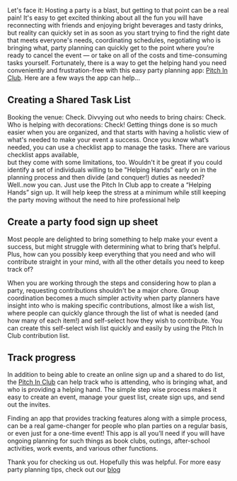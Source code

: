 <BlogImage  />
<BlogInfo  />

Let's face it: Hosting a party is a blast, but getting to that point can be a real pain! It's easy to 
get excited thinking about all the fun you will have reconnecting with friends and enjoying bright 
beverages and tasty drinks, but reality can quickly set in as soon as you start trying to find the 
right date that meets everyone's needs, coordinating schedules, negotiating who is bringing what, 
party planning can quickly get to the point where you’re ready to cancel the event — or take on all 
of the costs and time-consuming tasks yourself. Fortunately, there is a way to get the helping hand 
you need conveniently and frustration-free with this easy party planning app: 
[Pitch In Club](https://pitchinclub.com). Here are a few ways the app can help... 

<MobileAd />

## Creating a Shared Task List

Booking the venue: Check. Divvying out who needs to bring chairs: Check. Who is helping with 
decorations: Check! Getting things done is so much easier when you are organized, and that starts 
with having a holistic view of what's needed to make your event a success. Once you know what’s 
needed, you can use a checklist app to manage the tasks. There are various checklist apps available,  
but they come with some limitations, too. Wouldn't it be great if you could identify a set of 
individuals willing to be "Helping Hands" early on in the planning process and then divide (and conquer!) 
duties as needed? Well..now you can. Just use the Pitch In Club app to create a “Helping Hands” sign 
up. It will help keep the stress at a minimum while still keeping the party moving without the 
need to hire professional help 

<MobileAd />

## Create a party food sign up sheet   

Most people are delighted to bring something to help make your event a success, but might struggle 
with determining what to bring that’s helpful. Plus, how can you possibly keep everything that you 
need and who will contribute straight in your mind, with all the other details you need to keep track of? 

When you are working through the steps and considering how to plan a party, requesting contributions 
shouldn't be a major chore. Group coordination becomes a much simpler activity when party planners 
have insight into who is making specific contributions, almost like a wish list, where people can 
quickly glance through the list of what is needed (and how many of each item!) and self-select how 
they wish to contribute. You can create this self-select wish list quickly and easily by using the 
Pitch In Club contribution list.

<MobileAd />

## Track progress

In addition to being able to create an online sign up and a shared to do list, 
the [Pitch In Club](https://pitchinclub.com) can help track who is attending, 
who is bringing what, and who is providing a helping hand. The simple step wise process makes it easy 
to create an event, manage your guest list, create sign ups, and send out the invites.

Finding an app that provides tracking features along with a simple process, can be a real game-changer 
for people who plan parties on a regular basis, or even just for a one-time event! This app is all you’ll 
need if you will have ongoing planning for such things as book clubs, outings, after-school activities, 
work events, and various other functions. 

Thank you for checking us out. Hopefully this was helpful. For more easy party planning tips, check out our
[blog](https://pitchinclub.com/blog/list/1)

<MobileAd />